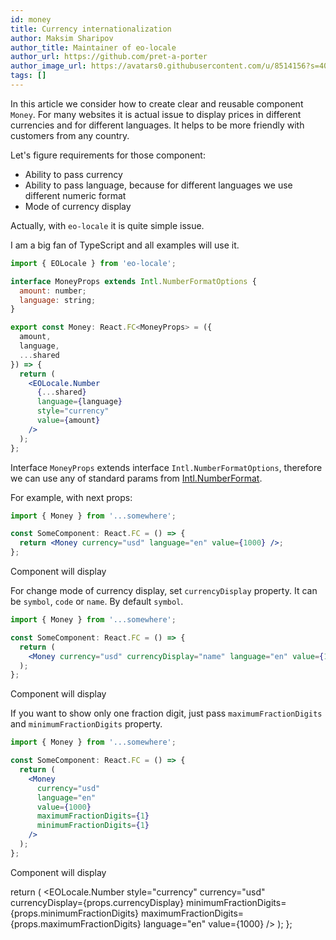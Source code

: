 ```yaml
---
id: money
title: Currency internationalization
author: Maksim Sharipov
author_title: Maintainer of eo-locale
author_url: https://github.com/pret-a-porter
author_image_url: https://avatars0.githubusercontent.com/u/8514156?s=400&v=4
tags: []
---
```



In this article we consider how to create clear and reusable component `Money`.
For many websites it is actual issue to display prices in different currencies and for different languages.
It helps to be more friendly with customers from any country.

Let's figure requirements for those component:

- Ability to pass currency
- Ability to pass language, because for different languages we use different numeric format
- Mode of currency display

Actually, with `eo-locale` it is quite simple issue.

I am a big fan of TypeScript and all examples will use it.

```jsx
import { EOLocale } from 'eo-locale';

interface MoneyProps extends Intl.NumberFormatOptions {
  amount: number;
  language: string;
}

export const Money: React.FC<MoneyProps> = ({
  amount,
  language,
  ...shared
}) => {
  return (
    <EOLocale.Number
      {...shared}
      language={language}
      style="currency"
      value={amount}
    />
  );
};
```

Interface `MoneyProps` extends interface `Intl.NumberFormatOptions`, therefore
we can use any of standard params from [Intl.NumberFormat](https://developer.mozilla.org/en-US/docs/Web/JavaScript/Reference/Global_Objects/Intl/NumberFormat/NumberFormat).

For example, with next props:

```jsx
import { Money } from '...somewhere';

const SomeComponent: React.FC = () => {
  return <Money currency="usd" language="en" value={1000} />;
};
```

Component will display <Preview />

For change mode of currency display, set `currencyDisplay` property.
It can be `symbol`, `code` or `name`. By default `symbol`.

```jsx
import { Money } from '...somewhere';

const SomeComponent: React.FC = () => {
  return (
    <Money currency="usd" currencyDisplay="name" language="en" value={1000} />
  );
};
```

Component will display <Preview currencyDisplay="name" />

If you want to show only one fraction digit, just pass `maximumFractionDigits` and `minimumFractionDigits` property.

```jsx
import { Money } from '...somewhere';

const SomeComponent: React.FC = () => {
  return (
    <Money
      currency="usd"
      language="en"
      value={1000}
      maximumFractionDigits={1}
      minimumFractionDigits={1}
    />
  );
};
```

Component will display <Preview minimumFractionDigits={1} maximumFractionDigits={1} />

  return (
    <Highlight>
      <EOLocale.Number
        style="currency"
        currency="usd"
        currencyDisplay={props.currencyDisplay}
        minimumFractionDigits={props.minimumFractionDigits}
        maximumFractionDigits={props.maximumFractionDigits}
        language="en"
        value={1000}
      />
    </Highlight>
  );
};
